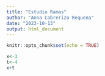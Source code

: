 ```yaml
---
title: "Estudio Ramas"
author: "Anna Cabrerizo Requena"
date: "2023-10-13"
output: html_document
---
```


```r
knitr::opts_chunk$set(echo = TRUE)
```


```r
x<-3
t<-4
x+t
```


